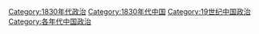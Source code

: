 [[Category:1830年代政治|Category:1830年代政治]]
[[Category:1830年代中国|Category:1830年代中国]]
[[Category:19世纪中国政治|Category:19世纪中国政治]]
[[Category:各年代中国政治|Category:各年代中国政治]]